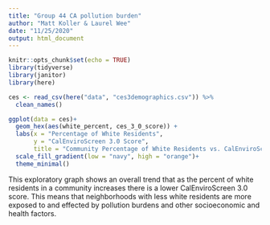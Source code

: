 ```yaml
---
title: "Group 44 CA pollution burden"
author: "Matt Koller & Laurel Wee"
date: "11/25/2020"
output: html_document
---
```


```r
knitr::opts_chunk$set(echo = TRUE)
library(tidyverse)
library(janitor)
library(here)
```

```r
ces <- read_csv(here("data", "ces3demographics.csv")) %>% 
  clean_names()
```

```r
ggplot(data = ces)+
  geom_hex(aes(white_percent, ces_3_0_score)) +
  labs(x = "Percentage of White Residents",
       y = "CalEnviroScreen 3.0 Score",
       title = "Community Percentage of White Residents vs. CalEnviroScreen 3.0 Score")+
  scale_fill_gradient(low = "navy", high = "orange")+
  theme_minimal()
```

This exploratory graph shows an overall trend that as the percent of white residents in a community increases there is a lower CalEnviroScreen 3.0 score. This means that neighborhoods with less white residents are more exposed to and effected by pollution burdens and other socioeconomic and health factors.


